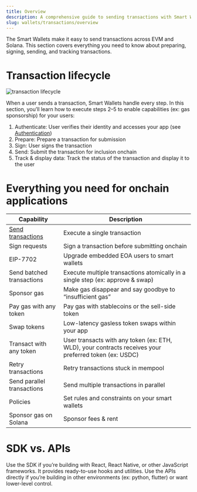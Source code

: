 ```yaml
---
title: Overview
description: A comprehensive guide to sending transactions with Smart Wallets
slug: wallets/transactions/overview
---
```


The Smart Wallets make it easy to send transactions across EVM and Solana. This section covers everything you need to know about preparing, signing, sending, and tracking transactions.

# Transaction lifecycle

<img
  src="/images/wallets/transaction_lifecycle.png"
  alt="transaction lifecycle"
/>

When a user sends a transaction, Smart Wallets handle every step. In this section, you’ll learn how to execute steps 2–5 to enable capabilities (ex: gas sponsorship) for your users:

1. Authenticate: User verifies their identity and accesses your app (see [Authentication](/wallets/authentication/overview))
2. Prepare: Prepare a transaction for submission
3. Sign: User signs the transaction
4. Send: Submit the transaction for inclusion onchain
5. Track & display data: Track the status of the transaction and display it to the user

# Everything you need for onchain applications

| Capability                                                        | Description                                                                                           |
| ----------------------------------------------------------------- | ----------------------------------------------------------------------------------------------------- |
| [Send transactions](/docs/wallets/transactions/send-transactions) | Execute a single transaction                                                                          |
| Sign requests                                                     | Sign a transaction before submitting onchain                                                          |
| EIP-7702                                                          | Upgrade embedded EOA users to smart wallets                                                           |
| Send batched transactions                                         | Execute multiple transactions atomically in a single step (ex: approve & swap)                        |
| Sponsor gas                                                       | Make gas disappear and say goodbye to “insufficient gas”                                              |
| Pay gas with any token                                            | Pay gas with stablecoins or the sell-side token                                                       |
| Swap tokens                                                       | Low-latency gasless token swaps within your app                                                       |
| Transact with any token                                           | User transacts with any token (ex: ETH, WLD), your contracts receives your preferred token (ex: USDC) |
| Retry transactions                                                | Retry transactions stuck in mempool                                                                   |
| Send parallel transactions                                        | Send multiple transactions in parallel                                                                |
| Policies                                                          | Set rules and constraints on your smart wallets                                                       |
| Sponsor gas on Solana                                             | Sponsor fees & rent                                                                                   |

# SDK vs. APIs

Use the SDK if you’re building with React, React Native, or other JavaScript frameworks. It provides ready-to-use hooks and utilities. Use the APIs directly if you’re building in other environments (ex: python, flutter) or want lower-level control.
